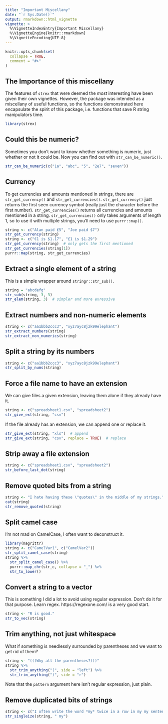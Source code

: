 ```yaml
---
title: "Important Miscellany"
date: "`r Sys.Date()`"
output: rmarkdown::html_vignette
vignette: >
  %\VignetteIndexEntry{Important Miscellany}
  %\VignetteEngine{knitr::rmarkdown}
  %\VignetteEncoding{UTF-8}
---
```


```r
knitr::opts_chunk$set(
  collapse = TRUE,
  comment = "#>"
)
```


## The Importance of this miscellany

The features of `strex` that were deemed the _most_ interesting have been given their own vignettes. However, the package was intended as a miscellany of useful functions, so the functions demonstrated here encapsulate the spirit of this package, i.e. functions that save R string manipulators time.

```r
library(strex)
```


## Could this be numeric?

Sometimes you don't want to know whether something is numeric, just whether or not it could be. Now you can find out with `str_can_be_numeric()`.

```r
str_can_be_numeric(c("1a", "abc", "5", "2e7", "seven"))
```


## Currency

To get currencies and amounts mentioned in strings, there are `str_get_currency()` and `str_get_currencies()`. `str_get_currency()` just returns the first seen currency symbol (really just the character before the first number). `str_get_currencies()` returns all currencies and amounts mentioned in a string. `str_get_currencies()` only takes arguments of length 1, so to use it with multiple strings, you'll need to use `purrr::map()`.

```r
string <- c("Alan paid £5", "Joe paid $7")
str_get_currency(string)
string <- c("€1 is $1.17", "£1 is $1.29")
str_get_currency(string)  # only gets the first mentioned
str_get_currencies(string[1])
purrr::map(string, str_get_currencies)
```


## Extract a single element of a string

This is a simple wrapper around `stringr::str_sub()`.

```r
string = "abcdefg"
str_sub(string, 3, 3)
str_elem(string, 3)  # simpler and more exressive
```


## Extract numbers and non-numeric elements

```r
string <- c("aa1bbb2ccc3", "xyz7ayc8jzk99elephant")
str_extract_numbers(string)
str_extract_non_numerics(string)
```


## Split a string by its numbers

```r
string <- c("aa1bbb2ccc3", "xyz7ayc8jzk99elephant")
str_split_by_nums(string)
```


## Force a file name to have an extension

We can give files a given extension, leaving them alone if they already have it.
```r
string <- c("spreadsheet1.csv", "spreadsheet2")
str_give_ext(string, "csv")
```

If the file already has an extension, we can append one or replace it.

```r
str_give_ext(string, "xls")  # append
str_give_ext(string, "csv", replace = TRUE)  # replace
```


## Strip away a file extension

```r
string <- c("spreadsheet1.csv", "spreadsheet2")
str_before_last_dot(string)
```


## Remove quoted bits from a string

```r
string <- "I hate having these \"quotes\" in the middle of my strings."
cat(string)
str_remove_quoted(string)
```


## Split camel case

I'm not mad on CamelCase, I often want to deconstruct it.

```r
library(magrittr)
string <- c("CamelVar1", c("CamelVar2"))
str_split_camel_case(string)
string %>% 
  str_split_camel_case() %>% 
  purrr::map_chr(str_c, collapse = "_") %>% 
  str_to_lower()
```


## Convert a string to a vector

This is something I did a lot to avoid using regular expression. Don't do it for that purpose. Learn regex. https://regexone.com/ is a very good start.

```r
string <- "R is good."
str_to_vec(string)
```


## Trim anything, not just whitespace

What if something is needlessly surrounded by parentheses and we want to get rid of them?

```r
string <- "(((Why all the parentheses?)))"
string %>% 
  str_trim_anything("(", side = "left") %>% 
  str_trim_anything(")", side = "r")
```

Note that the `pattern` argument here isn't regular expression, just plain.


## Remove duplicated bits of strings

```r
string <- c("I often write the word *my* twice in a row in my my sentences.")
str_singleize(string, " my")
```


